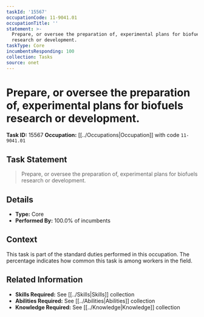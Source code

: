 ```yaml
---
taskId: '15567'
occupationCode: 11-9041.01
occupationTitle: ''
statement: >-
  Prepare, or oversee the preparation of, experimental plans for biofuels
  research or development.
taskType: Core
incumbentsResponding: 100
collection: Tasks
source: onet
---
```

# Prepare, or oversee the preparation of, experimental plans for biofuels research or development.

**Task ID:** 15567
**Occupation:** [[../Occupations|Occupation]] with code `11-9041.01`

## Task Statement

> Prepare, or oversee the preparation of, experimental plans for biofuels research or development.

## Details

- **Type:** Core
- **Performed By:** 100.0% of incumbents

## Context

This task is part of the standard duties performed in this occupation. The percentage indicates how common this task is among workers in the field.

## Related Information

- **Skills Required:** See [[../Skills|Skills]] collection
- **Abilities Required:** See [[../Abilities|Abilities]] collection
- **Knowledge Required:** See [[../Knowledge|Knowledge]] collection

